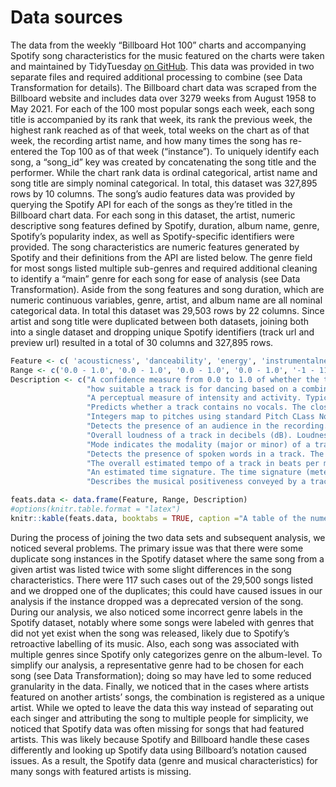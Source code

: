# Data sources

  The data from the weekly “Billboard Hot 100” charts and accompanying Spotify song characteristics for the music featured on the charts were taken and maintained by TidyTuesday [on GitHub](https://github.com/rfordatascience/tidytuesday/tree/master/data/2021/2021-09-14). This data was provided in two separate files and required additional processing to combine (see Data Transformation for details). The Billboard chart data was scraped from the Billboard website and includes data over 3279 weeks from August 1958 to May 2021. For each of the 100 most popular songs each week, each song title is accompanied by its rank that week, its rank the previous week, the highest rank reached as of that week, total weeks on the chart as of that week, the recording artist name, and how many times the song has re-entered the Top 100 as of that week (“instance”). To uniquely identify each song, a “song_id” key was created by concatenating the song title and the performer. While the chart rank data is ordinal categorical, artist name and song title are simply nominal categorical. In total, this dataset was 327,895 rows by 10 columns.
  The song’s audio features data was provided by querying the Spotify API for each of the songs as they’re titled in the Billboard chart data. For each song in this dataset, the artist, numeric descriptive song features defined by Spotify, duration, album name, genre, Spotify’s popularity index, as well as Spotify-specific identifiers were provided. The song characteristics are numeric features generated by Spotify and their definitions from the API are listed below. The genre field for most songs listed multiple sub-genres and required additional cleaning to identify a “main” genre for each song for ease of analysis (see Data Transformation). Aside from the song features and song duration, which are numeric continuous variables, genre, artist, and album name are all nominal categorical data. In total this dataset was 29,503 rows by 22 columns. Since artist and song title were duplicated between both datasets, joining both into a single dataset and dropping unique Spotify identifiers (track url and preview url) resulted in a total of 30 columns and 327,895 rows.


```r
Feature <- c( 'acousticness', 'danceability', 'energy', 'instrumentalness', 'key', 'liveness', 'loudness', 'mode', 'speechiness', 'tempo', 'time_signature', 'valence')
Range <- c('0.0 - 1.0', '0.0 - 1.0', '0.0 - 1.0', '0.0 - 1.0', '-1 - 11', '-60 - 0', '0 or 1', '0.0 - 1.0', '0.0 - 1.0','-','3 -7', '0.0 - 1.0')
Description <- c("A confidence measure from 0.0 to 1.0 of whether the track is acoustic. 1.0 represents high confidence",
                 "how suitable a track is for dancing based on a combination of musical elements including tempo, rhythm stability, beat strength, and overall regularity. 1.0 is most danceable.",
                 "A perceptual measure of intensity and activity. Typically, energetic tracks feel fast, loud, and noisy. Perceptual features contributing to this attribute include dynamic range, perceived loudness, timbre, onset rate, and general entropy.",
                 "Predicts whether a track contains no vocals. The closer the instrumentalness value is to 1.0, the greater likelihood the track contains no vocal content. Values above 0.5 are intended to represent instrumental tracks.", 
                 "Integers map to pitches using standard Pitch CLass Notation. E.g 0 = C, 1 = C#, etc. If no key was detected, the value is -1",
                 "Detects the presence of an audience in the recording. Higher liveness values represent an increased probability that the track was performed live. A value above 0.8 provides strong likelihood that the track is live",
                 "Overall loudness of a track in decibels (dB). Loudness values are averaged across the entire track and are useful for comparing relative loudness of tracks.", 
                 "Mode indicates the modality (major or minor) of a track, the type of scale from which its melodic content is derived. Major is represented by 1 and minor is 0.",
                 "Detects the presence of spoken words in a track. The more exclusively speech-like the recording (e.g. talk show, audio book, poetry), the closer to 1.0 the attribute value. Values above 0.66 describe tracks that are probably made entirely of spoken words. Values between 0.33 and 0.66 describe tracks that may contain both music and speech, either in sections or layered, including such cases as rap music. Values below 0.33 most likely represent music and other non-speech-like tracks",
                 "The overall estimated tempo of a track in beats per minute (BPM)",
                 "An estimated time signature. The time signature (meter) is a notational convention to specify how many beats are in each bar (or measure). The time signature ranges from 3 to 7 indicating time signatures of 3/4, to 7/4", 
                 "Describes the musical positiveness conveyed by a track. Tracks with high valence (closer to 1.0) sound more positive (e.g. happy, cheerful, euphoric), while tracks with low valence sound more negative (e.g. sad, depressed, angry).")

feats.data <- data.frame(Feature, Range, Description)
#options(knitr.table.format = "latex")
knitr::kable(feats.data, booktabs = TRUE, caption ="A table of the numeric Spotify song features ^[https://developer.spotify.com/documentation/web-api/reference/#/operations/get-several-audio-features]" )


```


  During the process of joining the two data sets and subsequent analysis, we noticed several problems. The primary issue was that there were some duplicate song instances in the Spotify dataset where the same song from a given artist was listed twice with some slight differences in the song characteristics. There were 117 such cases out of the 29,500 songs listed and we dropped one of the duplicates; this could have caused issues in our analysis if the instance dropped was a deprecated version of the song. During our analysis, we also noticed some incorrect genre labels in the Spotify dataset, notably where some songs were labeled with genres that did not yet exist when the song was released, likely due to Spotify’s retroactive labelling of its music. Also, each song was associated with multiple genres since Spotify only categorizes genre on the album-level. To simplify our analysis, a representative genre had to be chosen for each song (see Data Transformation); doing so may have led to some reduced granularity in the data. Finally, we noticed that in the cases where artists featured on another artists’ songs, the combination is registered as a unique artist. While we opted to leave the data this way instead of separating out each singer and attributing the song to multiple people for simplicity, we noticed that Spotify data was often missing for songs that had featured artists. This was likely because Spotify and Billboard handle these cases differently and looking up Spotify data using Billboard’s notation caused issues. As a result, the Spotify data (genre and musical characteristics) for many songs with featured artists is missing. 
